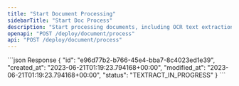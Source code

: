 ```yaml
---
title: "Start Document Processing"
sidebarTitle: "Start Doc Process"
description: "Start processing documents, including OCR text extraction and indexing."
openapi: "POST /deploy/document/process"
api: "POST /deploy/document/process"
---
```


<ResponseExample>
  ```json Response
{
    "id": "e96d77b2-b766-45e4-bba7-8c4023ed1e39",
    "created_at": "2023-06-21T01:19:23.794168+00:00",
    "modified_at": "2023-06-21T01:19:23.794168+00:00",
    "status": "TEXTRACT_IN_PROGRESS"
}
  ```
</ResponseExample>
